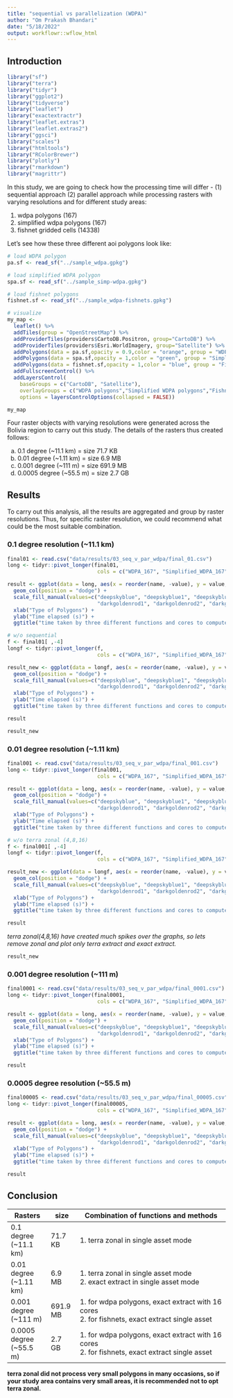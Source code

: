 ```yaml
---
title: "sequential vs parallelization (WDPA)"
author: "Om Prakash Bhandari"
date: "5/18/2022"
output: workflowr::wflow_html
---
```


## Introduction

```r

library("sf")
library("terra")
library("tidyr")
library("ggplot2")
library("tidyverse")
library("leaflet")
library("exactextractr")
library("leaflet.extras")
library("leaflet.extras2")
library("ggsci")
library("scales")
library("htmltools")
library("RColorBrewer")
library("plotly")
library("rmarkdown")
library("magrittr")
```

In this study, we are going to check how the processing time will differ - (1) sequential approach (2) parallel approach while processing rasters with varying resolutions and for different study areas:

1. wdpa polygons (167)
2. simplified wdpa polygons (167)
3. fishnet gridded cells (14338)

Let's see how these three different aoi polygons look like:

```r

# load WDPA polygon
pa.sf <- read_sf("../sample_wdpa.gpkg")

# load simplified WDPA polygon
spa.sf <- read_sf("../sample_simp-wdpa.gpkg")

# load fishnet polygons
fishnet.sf <- read_sf("../sample_wdpa-fishnets.gpkg")

# visualize
my_map <-
  leaflet() %>%
  addTiles(group = "OpenStreetMap") %>%
  addProviderTiles(providers$CartoDB.Positron, group="CartoDB") %>%
  addProviderTiles(providers$Esri.WorldImagery, group="Satellite") %>%
  addPolygons(data = pa.sf,opacity = 0.9,color = "orange", group = "WDPA polygons",label = ~htmlEscape(WDPAID),weight = 1)%>%
  addPolygons(data = spa.sf,opacity = 1,color = "green", group = "Simplified WDPA polygons",label = ~htmlEscape(WDPAID),weight = 1)%>%
  addPolygons(data = fishnet.sf,opacity = 1,color = "blue", group = "Fishnets",label = ~htmlEscape(poly_id),weight = 1)%>%
  addFullscreenControl() %>%
  addLayersControl(
    baseGroups = c("CartoDB", "Satellite"),
    overlayGroups = c("WDPA polygons","Simplified WDPA polygons","Fishnets"),
    options = layersControlOptions(collapsed = FALSE))

```

```r

my_map
```

Four raster objects with varying resolutions were generated across the Bolivia region to carry out this study.
The details of the rasters thus created follows:

a) 0.1 degree (~11.1 km) = size 71.7 KB
b) 0.01 degree (~1.11 km) = size 6.9 MB
c) 0.001 degree (~111 m) = size 691.9 MB
d) 0.0005 degree (~55.5 m) = size 2.7 GB


## Results

To carry out this analysis, all the results are aggregated and group by raster resolutions. Thus, for specific raster resolution, we could recommend what could be the most suitable combination.

### 0.1 degree resolution (~11.1 km)

```r

final01 <- read.csv("data/results/03_seq_v_par_wdpa/final_01.csv")
long <- tidyr::pivot_longer(final01,
                             cols = c("WDPA_167", "Simplified_WDPA_167", "Fishnets_14338"))

result <- ggplot(data = long, aes(x = reorder(name, -value), y = value, fill = Cores)) +
  geom_col(position = "dodge") +
  scale_fill_manual(values=c("deepskyblue", "deepskyblue1", "deepskyblue2", "deepskyblue3", "deepskyblue4",
                             "darkgoldenrod1", "darkgoldenrod2", "darkgoldenrod3", "darkgoldenrod", "darkgoldenrod4", "chartreuse", "chartreuse1", "chartreuse2", "chartreuse3", "chartreuse4")) +
  xlab("Type of Polygons") +
  ylab("Time elapsed (s)") +
  ggtitle("time taken by three different functions and cores to compute raster statistics (0.1 degree)")

# w/o sequential
f <- final01[ ,-4]
longf <- tidyr::pivot_longer(f,
                             cols = c("WDPA_167", "Simplified_WDPA_167"))

result_new <- ggplot(data = longf, aes(x = reorder(name, -value), y = value, fill = Cores)) +
  geom_col(position = "dodge") +
  scale_fill_manual(values=c("deepskyblue", "deepskyblue1", "deepskyblue2", "deepskyblue3", "deepskyblue4",
                             "darkgoldenrod1", "darkgoldenrod2", "darkgoldenrod3", "darkgoldenrod", "darkgoldenrod4", "chartreuse", "chartreuse1", "chartreuse2", "chartreuse3", "chartreuse4")) +
  xlab("Type of Polygons") +
  ylab("Time elapsed (s)") +
  ggtitle("time taken by three different functions and cores to compute raster statistics (0.1 degree)")
```

```r
result
```

```r
result_new
```

### 0.01 degree resolution (~1.11 km)

```r

final001 <- read.csv("data/results/03_seq_v_par_wdpa/final_001.csv")
long <- tidyr::pivot_longer(final001,
                             cols = c("WDPA_167", "Simplified_WDPA_167", "Fishnets_14338"))

result <- ggplot(data = long, aes(x = reorder(name, -value), y = value, fill = Cores)) +
  geom_col(position = "dodge") +
  scale_fill_manual(values=c("deepskyblue", "deepskyblue1", "deepskyblue2", "deepskyblue3", "deepskyblue4",
                             "darkgoldenrod1", "darkgoldenrod2", "darkgoldenrod3", "darkgoldenrod", "darkgoldenrod4", "chartreuse", "chartreuse1", "chartreuse2", "chartreuse3", "chartreuse4")) +
  xlab("Type of Polygons") +
  ylab("Time elapsed (s)") +
  ggtitle("time taken by three different functions and cores to compute raster statistics (0.01 degree)")

# w/o terra zonal (4,8,16)
f <- final001[ ,-4]
longf <- tidyr::pivot_longer(f,
                             cols = c("WDPA_167", "Simplified_WDPA_167"))

result_new <- ggplot(data = longf, aes(x = reorder(name, -value), y = value, fill = Cores)) +
  geom_col(position = "dodge") +
  scale_fill_manual(values=c("deepskyblue", "deepskyblue1", "deepskyblue2", "deepskyblue3", "deepskyblue4",
                             "darkgoldenrod1", "darkgoldenrod2", "darkgoldenrod3", "darkgoldenrod", "darkgoldenrod4", "chartreuse", "chartreuse1", "chartreuse2", "chartreuse3", "chartreuse4")) +
  xlab("Type of Polygons") +
  ylab("Time elapsed (s)") +
  ggtitle("time taken by three different functions and cores to compute raster statistics (0.01 degree)")
```

```r
result
```

_terra zonal(4,8,16) have created much spikes over the graphs, so lets remove zonal and plot only terra extract and exact extract._

```r
result_new
```


### 0.001 degree resolution (~111 m)

```r

final0001 <- read.csv("data/results/03_seq_v_par_wdpa/final_0001.csv")
long <- tidyr::pivot_longer(final0001,
                             cols = c("WDPA_167", "Simplified_WDPA_167", "Fishnets_14338"))

result <- ggplot(data = long, aes(x = reorder(name, -value), y = value, fill = Cores)) +
  geom_col(position = "dodge") +
  scale_fill_manual(values=c("deepskyblue", "deepskyblue1", "deepskyblue2", "deepskyblue3", "deepskyblue4",
                             "darkgoldenrod1", "darkgoldenrod2", "darkgoldenrod3", "darkgoldenrod", "darkgoldenrod4")) +
  xlab("Type of Polygons") +
  ylab("Time elapsed (s)") +
  ggtitle("time taken by three different functions and cores to compute raster statistics (0.001 degree)")
```

```r
result
```


### 0.0005 degree resolution (~55.5 m)

```r

final00005 <- read.csv("data/results/03_seq_v_par_wdpa/final_00005.csv")
long <- tidyr::pivot_longer(final00005,
                             cols = c("WDPA_167", "Simplified_WDPA_167", "Fishnets_14338"))

result <- ggplot(data = long, aes(x = reorder(name, -value), y = value, fill = Cores)) +
  geom_col(position = "dodge") +
  scale_fill_manual(values=c("deepskyblue", "deepskyblue1", "deepskyblue2", "deepskyblue3", "deepskyblue4",
                             "darkgoldenrod1", "darkgoldenrod2", "darkgoldenrod3", "darkgoldenrod", "darkgoldenrod4")) +
  xlab("Type of Polygons") +
  ylab("Time elapsed (s)") +
  ggtitle("time taken by three different functions and cores to compute raster statistics (0.0005 degree)")
```

```r
result
```



## Conclusion

|**Rasters**|**size**|**Combination of functions and methods**|
|-----------|--------|----------------------------------------|
|0.1 degree (~11.1 km) |71.7 KB|1. terra zonal in single asset mode|
|0.01 degree (~1.11 km) |6.9 MB|1. terra zonal in single asset mode </br> 2. exact extract in single asset mode|
|0.001 degree (~111 m)|691.9 MB|1. for wdpa polygons, exact extract with 16 cores </br> 2. for fishnets, exact extract single asset|
|0.0005 degree (~55.5 m)|2.7 GB|1. for wdpa polygons, exact extract with 16 cores </br> 2. for fishnets, exact extract single asset|

**terra zonal did not process very small polygons in many occasions, so if your study area contains very small areas, it is recommended not to opt terra zonal.**

